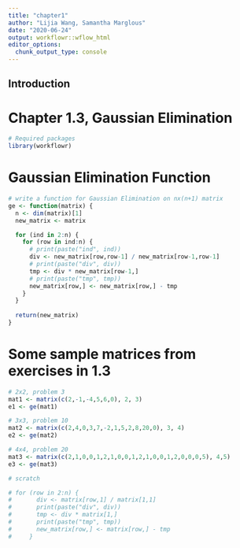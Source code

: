 ```yaml
---
title: "chapter1"
author: "Lijia Wang, Samantha Marglous"
date: "2020-06-24"
output: workflowr::wflow_html
editor_options:
  chunk_output_type: console
---
```


## Introduction

# Chapter 1.3, Gaussian Elimination

```r
# Required packages
library(workflowr)
```


# Gaussian Elimination Function
```r
# write a function for Gaussian Elimination on nx(n+1) matrix
ge <- function(matrix) {
  n <- dim(matrix)[1]
  new_matrix <- matrix

  for (ind in 2:n) {
    for (row in ind:n) {
      # print(paste("ind", ind))
      div <- new_matrix[row,row-1] / new_matrix[row-1,row-1]
      # print(paste("div", div))
      tmp <- div * new_matrix[row-1,]
      # print(paste("tmp", tmp))
      new_matrix[row,] <- new_matrix[row,] - tmp
    }
  }
    
  return(new_matrix)
}
```


# Some sample matrices from exercises in 1.3
```r
# 2x2, problem 3
mat1 <- matrix(c(2,-1,-4,5,6,0), 2, 3)
e1 <- ge(mat1)

# 3x3, problem 10
mat2 <- matrix(c(2,4,0,3,7,-2,1,5,2,8,20,0), 3, 4)
e2 <- ge(mat2)

# 4x4, problem 20
mat3 <- matrix(c(2,1,0,0,1,2,1,0,0,1,2,1,0,0,1,2,0,0,0,5), 4,5)
e3 <- ge(mat3)
```


```r
# scratch

# for (row in 2:n) {
#       div <- matrix[row,1] / matrix[1,1]
#       print(paste("div", div))
#       tmp <- div * matrix[1,]
#       print(paste("tmp", tmp))
#       new_matrix[row,] <- matrix[row,] - tmp
#     }
```

